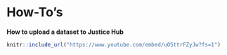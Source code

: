# How-To's {#howtos}

 **How to upload a dataset to Justice Hub**

```r
knitr::include_url("https://www.youtube.com/embed/uO5ttrFZyJw?fs=1")
```

